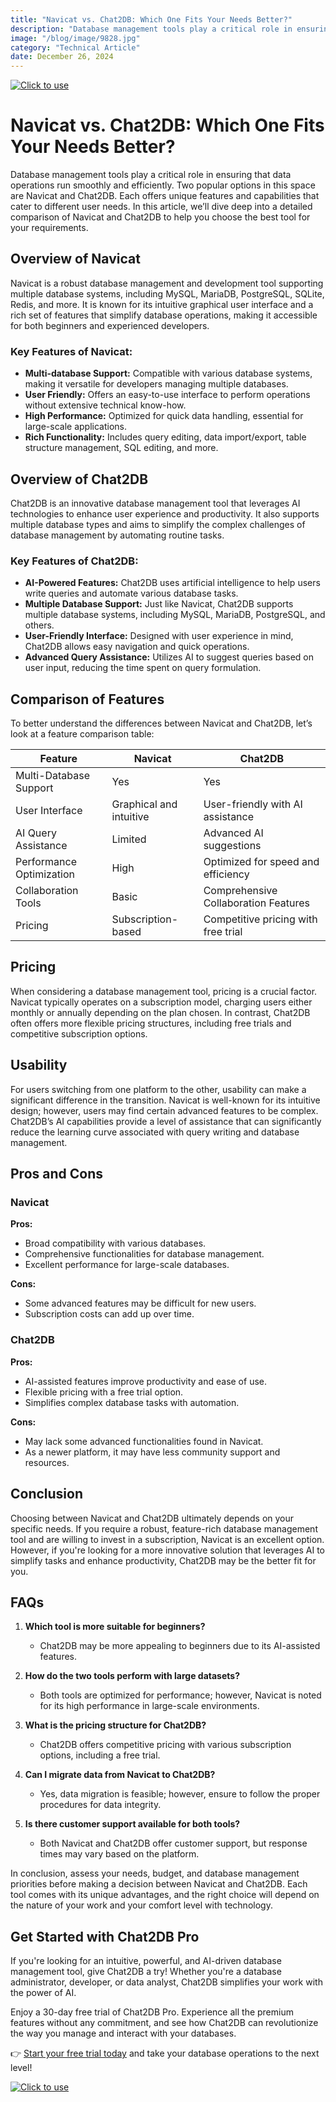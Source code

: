 ```yaml
---
title: "Navicat vs. Chat2DB: Which One Fits Your Needs Better?"
description: "Database management tools play a critical role in ensuring that data operations run smoothly and efficiently. Two popular options in this space are Navicat and Chat2DB."
image: "/blog/image/9828.jpg"
category: "Technical Article"
date: December 26, 2024
---
```

[![Click to use](/image/blog/bg/chat2db1.png)](https://app.chat2db.ai/)
# Navicat vs. Chat2DB: Which One Fits Your Needs Better?


<Authors date="December 26, 2024">
  <Author name="Aiden Stone" link="https://chat2db.ai" />
</Authors>

Database management tools play a critical role in ensuring that data operations run smoothly and efficiently. Two popular options in this space are Navicat and Chat2DB. Each offers unique features and capabilities that cater to different user needs. In this article, we’ll dive deep into a detailed comparison of Navicat and Chat2DB to help you choose the best tool for your requirements.

## Overview of Navicat

Navicat is a robust database management and development tool supporting multiple database systems, including MySQL, MariaDB, PostgreSQL, SQLite, Redis, and more. It is known for its intuitive graphical user interface and a rich set of features that simplify database operations, making it accessible for both beginners and experienced developers.

### Key Features of Navicat:
- **Multi-database Support:** Compatible with various database systems, making it versatile for developers managing multiple databases.
- **User Friendly:** Offers an easy-to-use interface to perform operations without extensive technical know-how.
- **High Performance:** Optimized for quick data handling, essential for large-scale applications.
- **Rich Functionality:** Includes query editing, data import/export, table structure management, SQL editing, and more.

## Overview of Chat2DB

Chat2DB is an innovative database management tool that leverages AI technologies to enhance user experience and productivity. It also supports multiple database types and aims to simplify the complex challenges of database management by automating routine tasks.

### Key Features of Chat2DB:
- **AI-Powered Features:** Chat2DB uses artificial intelligence to help users write queries and automate various database tasks.
- **Multiple Database Support:** Just like Navicat, Chat2DB supports multiple database systems, including MySQL, MariaDB, PostgreSQL, and others.
- **User-Friendly Interface:** Designed with user experience in mind, Chat2DB allows easy navigation and quick operations.
- **Advanced Query Assistance:** Utilizes AI to suggest queries based on user input, reducing the time spent on query formulation.

## Comparison of Features

To better understand the differences between Navicat and Chat2DB, let’s look at a feature comparison table:

| Feature                    | Navicat                        | Chat2DB                   |
|----------------------------|--------------------------------|---------------------------|
| Multi-Database Support      | Yes                            | Yes                       |
| User Interface              | Graphical and intuitive       | User-friendly with AI assistance |
| AI Query Assistance         | Limited                        | Advanced AI suggestions   |
| Performance Optimization     | High                          | Optimized for speed and efficiency |
| Collaboration Tools         | Basic                          | Comprehensive Collaboration Features |
| Pricing                     | Subscription-based            | Competitive pricing with free trial |

## Pricing

When considering a database management tool, pricing is a crucial factor. Navicat typically operates on a subscription model, charging users either monthly or annually depending on the plan chosen. In contrast, Chat2DB often offers more flexible pricing structures, including free trials and competitive subscription options.

## Usability

For users switching from one platform to the other, usability can make a significant difference in the transition. Navicat is well-known for its intuitive design; however, users may find certain advanced features to be complex. Chat2DB’s AI capabilities provide a level of assistance that can significantly reduce the learning curve associated with query writing and database management.

## Pros and Cons

### Navicat
**Pros:**
- Broad compatibility with various databases.
- Comprehensive functionalities for database management.
- Excellent performance for large-scale databases.

**Cons:**
- Some advanced features may be difficult for new users.
- Subscription costs can add up over time.

### Chat2DB
**Pros:**
- AI-assisted features improve productivity and ease of use.
- Flexible pricing with a free trial option.
- Simplifies complex database tasks with automation.

**Cons:**
- May lack some advanced functionalities found in Navicat.
- As a newer platform, it may have less community support and resources.

## Conclusion

Choosing between Navicat and Chat2DB ultimately depends on your specific needs. If you require a robust, feature-rich database management tool and are willing to invest in a subscription, Navicat is an excellent option. However, if you're looking for a more innovative solution that leverages AI to simplify tasks and enhance productivity, Chat2DB may be the better fit for you.

## FAQs

1. **Which tool is more suitable for beginners?**
   - Chat2DB may be more appealing to beginners due to its AI-assisted features.

2. **How do the two tools perform with large datasets?**
   - Both tools are optimized for performance; however, Navicat is noted for its high performance in large-scale environments.

3. **What is the pricing structure for Chat2DB?**
   - Chat2DB offers competitive pricing with various subscription options, including a free trial.

4. **Can I migrate data from Navicat to Chat2DB?**
   - Yes, data migration is feasible; however, ensure to follow the proper procedures for data integrity.

5. **Is there customer support available for both tools?**
   - Both Navicat and Chat2DB offer customer support, but response times may vary based on the platform. 

In conclusion, assess your needs, budget, and database management priorities before making a decision between Navicat and Chat2DB. Each tool comes with its unique advantages, and the right choice will depend on the nature of your work and your comfort level with technology.

## Get Started with Chat2DB Pro

If you're looking for an intuitive, powerful, and AI-driven database management tool, give Chat2DB a try! Whether you're a database administrator, developer, or data analyst, Chat2DB simplifies your work with the power of AI.

Enjoy a 30-day free trial of Chat2DB Pro. Experience all the premium features without any commitment, and see how Chat2DB can revolutionize the way you manage and interact with your databases.

👉 [Start your free trial today](https://app.chat2db.ai/) and take your database operations to the next level!

[![Click to use](/image/blog/bg/chat2db.jpg)](https://app.chat2db.ai/)